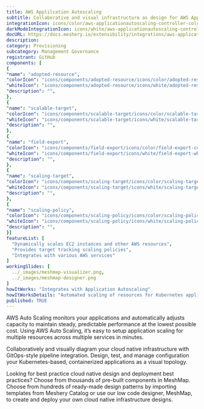 ```yaml
---
title: AWS Applilcation Autoscaling
subtitle: Collaborative and visual infrastructure as design for AWS Applilcation Autoscaling
integrationIcon: icons/color/aws-applicationautoscaling-controller-color.svg
darkModeIntegrationIcon: icons/white/aws-applicationautoscaling-controller-white.svg
docURL: https://docs.meshery.io/extensibility/integrations/aws-applicationautoscaling-controller
description: 
category: Provisioning
subcategory: Management Governance
registrant: GitHub
components: [
{
"name": "adopted-resource",
"colorIcon": "icons/components/adopted-resource/icons/color/adopted-resource-color.svg",
"whiteIcon": "icons/components/adopted-resource/icons/white/adopted-resource-white.svg",
"description": "",
},
{
"name": "scalable-target",
"colorIcon": "icons/components/scalable-target/icons/color/scalable-target-color.svg",
"whiteIcon": "icons/components/scalable-target/icons/white/scalable-target-white.svg",
"description": "",
},
{
"name": "field-export",
"colorIcon": "icons/components/field-export/icons/color/field-export-color.svg",
"whiteIcon": "icons/components/field-export/icons/white/field-export-white.svg",
"description": "",
},
{
"name": "scaling-target",
"colorIcon": "icons/components/scaling-target/icons/color/scaling-target-color.svg",
"whiteIcon": "icons/components/scaling-target/icons/white/scaling-target-white.svg",
"description": "",
},
{
"name": "scaling-policy",
"colorIcon": "icons/components/scaling-policy/icons/color/scaling-policy-color.svg",
"whiteIcon": "icons/components/scaling-policy/icons/white/scaling-policy-white.svg",
"description": "",
}]
featureList: [
  "Dynamically scales EC2 instances and other AWS resources",
  "Provides target tracking scaling policies",
  "Integrates with various AWS services"
]
workingSlides: [
  ../_images/meshmap-visualizer.png,
  ../_images/meshmap-designer.png
]
howItWorks: "Integrates with Application Autoscaling"
howItWorksDetails: "Automated scaling of resources for Kubernetes applications on AWS"
published: TRUE
---
```

<p>
AWS Auto Scaling monitors your applications and automatically adjusts capacity to maintain steady, predictable performance at the lowest possible cost. Using AWS Auto Scaling, it’s easy to setup application scaling for multiple resources across multiple services in minutes. 
</p>
<p>
    Collaboratively and visually diagram your cloud native infrastructure with GitOps-style pipeline integration. Design, test, and manage configuration your Kubernetes-based, containerized applications as a visual topology.
</p>
<p>
    Looking for best practice cloud native design and deployment best practices? Choose from thousands of pre-built components in MeshMap. Choose from hundreds of ready-made design patterns by importing templates from Meshery Catalog or use our low code designer, MeshMap, to create and deploy your own cloud native infrastructure designs.
</p>
